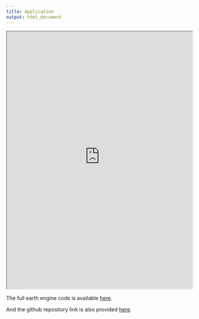 ```yaml
---
title: Application
output: html_document
---
```


:::{.column-page}

<iframe src='https://ee-wbwhaha.projects.earthengine.app/view/mount-everest-climber-services' width='100%' height='700px'></iframe>

:::

The full earth engine code is available [here](https://code.earthengine.google.com/08a6b48f7050ae7c1ae6384ecc0515bd).

And the github repository link is also provided [here](https://github.com/TommyTong21/casa0025groupwork).